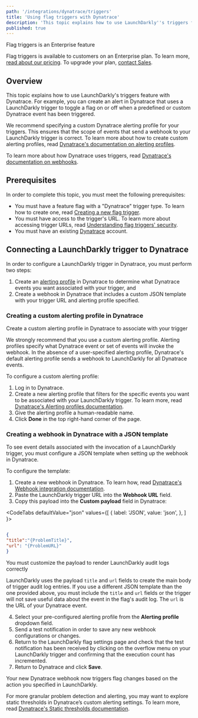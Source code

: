 ```yaml
---
path: '/integrations/dynatrace/triggers'
title: 'Using flag triggers with Dynatrace'
description: 'This topic explains how to use LaunchDarkly''s triggers feature with Dynatrace.'
published: true
---
```


<Callout intent="primary">
<CalloutTitle>Flag triggers is an Enterprise feature</CalloutTitle>
<CalloutDescription>

Flag triggers is available to customers on an Enterprise plan. To learn more, [read about our pricing](https://launchdarkly.com/pricing/). To upgrade your plan, [contact Sales](https://launchdarkly.com/contact-sales/).

</CalloutDescription>
</Callout>

## Overview

This topic explains how to use LaunchDarkly's triggers feature with Dynatrace. For example, you can create an alert in Dynatrace that uses a LaunchDarkly trigger to toggle a flag on or off when a predefined or custom Dynatrace event has been triggered.

We recommend specifying a custom Dynatrace alerting profile for your triggers. This ensures that the scope of events that send a webhook to your LaunchDarkly trigger is correct. To learn more about how to create custom alerting profiles, read [Dynatrace's documentation on alerting profiles](https://www.dynatrace.com/support/help/how-to-use-dynatrace/problem-detection-and-analysis/notifications-and-alerting/alerting-profiles/).

To learn more about how Dynatrace uses triggers, read [Dynatrace's documentation on webhooks](https://www.dynatrace.com/support/help/setup-and-configuration/integrations/third-party-integrations/problem-notification-systems/webhook-integration/).

## Prerequisites

In order to complete this topic, you must meet the following prerequisites:

* You must have a feature flag with a "Dynatrace" trigger type. To learn how to create one, read [Creating a new flag trigger](/home/feature-workflows/triggers#creating-a-new-flag-trigger).
* You must have access to the trigger's URL. To learn more about accessing trigger URLs, read [Understanding flag triggers' security](/home/feature-workflows/triggers#understanding-flag-triggers-security).
* You must have an existing [Dynatrace](https://www.dynatrace.com/) account.

## Connecting a LaunchDarkly trigger to Dynatrace

In order to configure a LaunchDarkly trigger in Dynatrace, you must perform two steps:
1. Create an [alerting profile](https://www.dynatrace.com/support/help/how-to-use-dynatrace/problem-detection-and-analysis/notifications-and-alerting/alerting-profiles/) in Dynatrace to determine what Dynatrace events you want associated with your trigger, and
2. Create a webhook in Dynatrace that includes a custom JSON template with your trigger URL and alerting profile specified.

### Creating a custom alerting profile in Dynatrace

<Callout intent="alert">
<CalloutTitle>Create a custom alerting profile in Dynatrace to associate with your trigger</CalloutTitle>
<CalloutDescription>

 We strongly recommend that you use a custom alerting profile. Alerting profiles specify what Dynatrace event or set of events will invoke the webhook. In the absence of a user-specified alerting profile, Dynatrace's default alerting profile sends a webhook to LaunchDarkly for all Dynatrace events.

</CalloutDescription>
</Callout>

To configure a custom alerting profile:

1. Log in to Dynatrace.
2. Create a new alerting profile that filters for the specific events you want to be associated with your LaunchDarkly trigger. To learn more, read [Dynatrace's Alerting profiles documentation](https://www.dynatrace.com/support/help/how-to-use-dynatrace/problem-detection-and-analysis/notifications-and-alerting/alerting-profiles/).
3. Give the alerting profile a human-readable name.
4. Click **Done** in the top right-hand corner of the page.

### Creating a webhook in Dynatrace with a JSON template

To see event details associated with the invocation of a LaunchDarkly trigger, you must configure a JSON template when setting up the webhook in Dynatrace.

To configure the template:

1. Create a new webhook in Dynatrace. To learn how, read [Dynatrace's Webhook integration documentation](https://www.dynatrace.com/support/help/setup-and-configuration/integrations/third-party-integrations/problem-notification-systems/webhook-integration).
2. Paste the LaunchDarkly trigger URL into the **Webhook URL** field. 
3. Copy this payload into the **Custom payload** field in Dynatrace:


<CodeTabs
  defaultValue="json"
  values={[
    { label: 'JSON', value: 'json', },
  ]
}>
<CodeTabItem value="json">

```json

{
"title":"{ProblemTitle}",
"url": "{ProblemURL}"
}

```

</CodeTabItem>
</CodeTabs>

<Callout intent="alert">
<CalloutTitle>You must customize the payload to render LaunchDarkly audit logs correctly</CalloutTitle>
<CalloutDescription>

LaunchDarkly uses the payload `title` and `url` fields to create the main body of trigger audit log entries. If you use a different JSON template than the one provided above, you must include the `title` and `url` fields or the trigger will not save useful data about the event in the flag's audit log. The `url` is the URL of your Dynatrace event.

</CalloutDescription>
</Callout>

4. Select your pre-configured alerting profile from the **Alerting profile** dropdown field.
5. Send a test notification in order to save any new webhook configurations or changes.
6. Return to the LaunchDarkly flag settings page and check that the test notification has been received by clicking on the overflow menu on your LaunchDarkly trigger and confirming that the execution count has incremented.
7. Return to Dynatrace and click **Save**.

Your new Dynatrace webhook now triggers flag changes based on the action you specified in LaunchDarkly. 

For more granular problem detection and alerting, you may want to explore static thresholds in Dynatrace’s custom alerting settings. To learn more, read [Dynatrace's Static thresholds documentation](https://www.dynatrace.com/support/help/how-to-use-dynatrace/problem-detection-and-analysis/problem-detection/static-thresholds).
